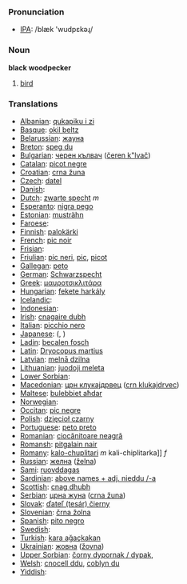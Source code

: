 === Pronunciation ===
*[[w:IPA|IPA]]: /blæk 'wudpɛkəɻ/

=== Noun ===

'''black woodpecker'''

# [[bird]]

=== Translations ===

*[[Albanian]]: [[qukapiku i zi]]
*[[Basque]]: [[okil beltz]]
*[[Belarussian]]: [[жауна]]
*[[Breton]]: [[speg du]]
*[[Bulgarian]]: [[черен кълвач]] ([[čeren k"lvač]])
*[[Catalan]]: [[picot negre]]
*[[Croatian]]: [[crna žuna]]
*[[Czech]]: [[datel]]
*[[Danish]]: [[]]
*[[Dutch]]: [[zwarte specht]] ''m''
*[[Esperanto]]: [[nigra pego]]
*[[Estonian]]: [[musträhn]]
*[[Faroese]]: [[]]
*[[Finnish]]: [[palokärki]]
*[[French]]: [[pic noir]] '' ''
*[[Frisian]]: [[]]
*[[Friulian]]: [[pic neri]], [[pic]], [[picot]]
*[[Gallegan]]: [[peto]]
*[[German]]: [[Schwarzspecht]]
*[[Greek]]: [[μαυροτσικλιτάρα]] '' ''
*[[Hungarian]]: [[fekete harkály]]
*[[Icelandic]]: [[]]
*[[Indonesian]]: [[]]
*[[Irish]]: [[cnagaire dubh]]
*[[Italian]]: [[picchio nero]] '' ''
*[[Japanese]]: [[]] ([[]], )
*[[Ladin]]: [[becalen fosch]]
*[[Latin]]: [[Dryocopus martius]] '' ''
*[[Latvian]]: [[melnā dzilna]]
*[[Lithuanian]]: [[juodoji meleta]]
*[[Lower Sorbian]]: [[]]
*[[Macedonian]]: [[црн клукаjдрвец]] ([[crn klukajdrvec]])
*[[Maltese]]: [[bulebbiet aħdar]]
*[[Norwegian]]: [[]]
*[[Occitan]]: [[pic negre]]
*[[Polish]]: [[dzięcioł czarny]] '' ''
*[[Portuguese]]: [[peto preto]]
*[[Romanian]]: [[ciocănitoare neagră]]
*[[Romansh]]: [[pitgalain nair]]
*[[Romany]]: [[kalo-chuplitari]] ''m'' kali-chiplitarka]] ''f''
*[[Russian]]: [[желна]] ([[želna]]) '' ''
*[[Sami]]: [[ruovddagas]]
*[[Sardinian]]: [[above names + adj. nieddu /-a]]
*[[Scottish]]: [[cnag dhubh]]
*[[Serbian]]: [[црна жуна]] ([[crna žuna]])
*[[Slovak]]: [[ďateľ (tesár) čierny]]
*[[Slovenian]]: [[črna žolna]]
*[[Spanish]]: [[pito negro]] '' ''
*[[Swedish]]: [[]]
*[[Turkish]]: [[kara ağaçkakan]]
*[[Ukrainian]]: [[жовна]] ([[žovna]])
*[[Upper Sorbian]]: [[čorny dypornak / dypak]], [[]]
*[[Welsh]]: [[cnocell ddu]], [[coblyn du]]
*[[Yiddish]]: [[]]